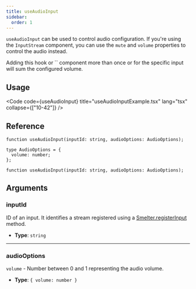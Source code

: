 ```yaml
---
title: useAudioInput
sidebar:
  order: 1
---
```



`useAudioInput` can be used to control audio configuration. If you're using the `InputStream` component, you can use the `mute` and `volume` properties to control the audio instead.

<Aside type="caution">
  Adding this hook or `<InputStream />` component more than once or for the
  specific input will sum the configured volume.
</Aside>

## Usage

<Code
  code={useAudioInput}
  title="useAudioInputExample.tsx"
  lang="tsx"
  collapse={["10-42"]}
/>

## Reference

```tsx
function useAudioInput(inputId: string, audioOptions: AudioOptions);
```

<CollapsibleDetails summaryTitle='Type definitions'>

```tsx
type AudioOptions = {
  volume: number;
};

function useAudioInput(inputId: string, audioOptions: AudioOptions);
```

</CollapsibleDetails>

## Arguments

### inputId

ID of an input. It identifies a stream registered using a [Smelter.registerInput](/ts-sdk/smelter#registerinput) method.

- **Type**: `string`

---

### audioOptions

`volume` - Number between 0 and 1 representing the audio volume.

- **Type**: `{ volume: number }`
